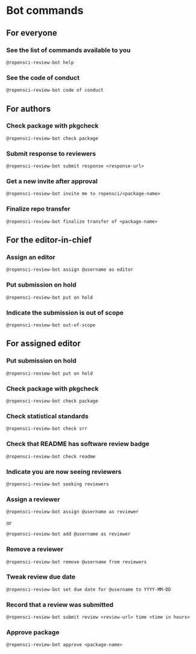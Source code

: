 # Bot commands

## For everyone {.unnumbered}

### See the list of commands available to you {.unnumbered}

```
@ropensci-review-bot help
```

### See the code of conduct {.unnumbered}

```
@ropensci-review-bot code of conduct
```

## For authors {.unnumbered}

### Check package with pkgcheck {.unnumbered}

```
@ropensci-review-bot check package
```

### Submit response to reviewers {.unnumbered}

```
@ropensci-review-bot submit response <response-url>
```

### Get a new invite after approval {.unnumbered}

```
@ropensci-review-bot invite me to ropensci/<package-name>
```

### Finalize repo transfer {.unnumbered}

```
@ropensci-review-bot finalize transfer of <package-name>
```

## For the editor-in-chief {.unnumbered}

### Assign an editor {.unnumbered}

```
@ropensci-review-bot assign @username as editor
```

### Put submission on hold {.unnumbered}

```
@ropensci-review-bot put on hold
```

### Indicate the submission is out of scope {.unnumbered}

```
@ropensci-review-bot out-of-scope
```

## For assigned editor {.unnumbered}

### Put submission on hold {.unnumbered}

```
@ropensci-review-bot put on hold
```

### Check package with pkgcheck {.unnumbered}

```
@ropensci-review-bot check package
```

### Check statistical standards {.unnumbered}

```
@ropensci-review-bot check srr
```

### Check that README has software review badge {.unnumbered}

```
@ropensci-review-bot check readme
```

### Indicate you are now seeing reviewers {.unnumbered}

```
@ropensci-review-bot seeking reviewers
```

### Assign a reviewer {.unnumbered}

```
@ropensci-review-bot assign @username as reviewer
```

or 

```
@ropensci-review-bot add @username as reviewer
```

### Remove a reviewer {.unnumbered}

```
@ropensci-review-bot remove @username from reviewers
```

### Tweak review due date {.unnumbered}

```
@ropensci-review-bot set due date for @username to YYYY-MM-DD
```

### Record that a review was submitted {.unnumbered}

```
@ropensci-review-bot submit review <review-url> time <time in hours>
```

### Approve package {.unnumbered}

```
@ropensci-review-bot approve <package-name>
```


